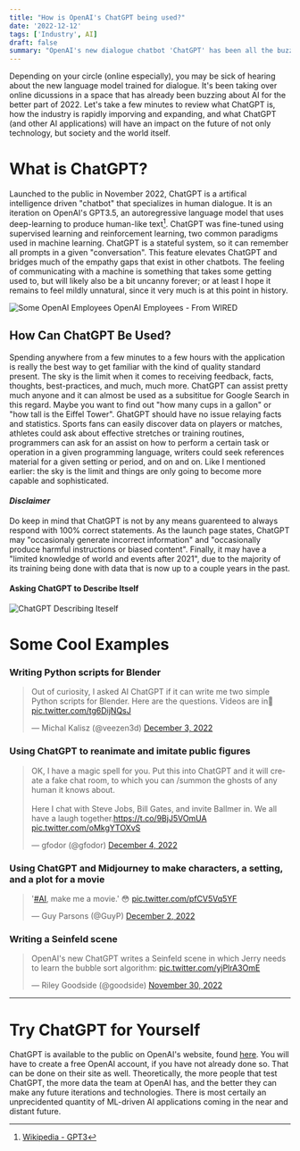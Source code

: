 ```yaml
---
title: "How is OpenAI's ChatGPT being used?"
date: '2022-12-12'
tags: ['Industry', AI]
draft: false
summary: "OpenAI's new dialogue chatbot 'ChatGPT' has been all the buzz this fall. What is it, and how are people using it? Is ChatGPT a revolution in how we humans communicate with computers?"
---
```


Depending on your circle (online especially), you may be sick of hearing about the new language model trained for dialogue. It's been taking over online dicussions in a space that has already been buzzing about AI for the better part of 2022. Let's take a few minutes to review what ChatGPT is, how the industry is rapidly imporving and expanding, and what ChatGPT (and other AI applications) will have an impact on the future of not only technology, but society and the world itself.  

# What is ChatGPT?
Launched to the public in November 2022, ChatGPT is a artifical intelligence driven "chatbot" that specializes in human dialogue. It is an iteration on OpenAI's GPT3.5, an autoregressive language model that uses deep-learning to produce human-like text[^1]. ChatGPT was fine-tuned using supervised learning and reinforcement learning, two common paradigms used in machine learning. ChatGPT is a stateful system, so it can remember all prompts in a given "conversation". This feature elevates ChatGPT and bridges much of the empathy gaps that exist in other chatbots. The feeling of communicating with a machine is something that takes some getting used to, but will likely also be a bit uncanny forever; or at least I hope it remains to feel mildly unnatural, since it very much is at this point in history. 

![Some OpenAI Employees](https://media.wired.com/photos/5c86fb848baac417291da6cb/4:3/w_1884,h_1413,c_limit/Open_AI_Founders-064-Edit-2.jpg)
<span className="caption">OpenAI Employees - From WIRED</span>

## How Can ChatGPT Be Used?
Spending anywhere from a few minutes to a few hours with the application is really the best way to get familiar with the kind of quality standard present. The sky is the limit when it comes to receiving feedback, facts, thoughts, best-practices, and much, much more. ChatGPT can assist pretty much anyone and it can almost be used as a subsititue for Google Search in this regard. Maybe you want to find out "how many cups in a gallon" or "how tall is the Eiffel Tower". GhatGPT should have no issue relaying facts and statistics. Sports fans can easily discover data on players or matches, athletes could ask about effective stretches or training routines, programmers can ask for an assist on how to perform a certain task or operation in a given programming language, writers could seek references material for a given setting or period, and on and on. Like I mentioned earlier: the sky is the limit and things are only going to become more capable and sophisticated. 

#### *Disclaimer*
Do keep in mind that ChatGPT is not by any means guarenteed to always respond with 100% correct statements. As the launch page states, ChatGPT may "occasionaly generate incorrect information" and "occasionally produce harmful instructions or biased content". Finally, it may have a "limited knowledge of world and events after 2021", due to the majority of its training being done with data that is now up to a couple years in the past. 

#### Asking ChatGPT to Describe Itself
![ChatGPT Describing Iteself](http://drive.google.com/uc?export=view&id=1lqhsFpOX0z0IQu5KnN3gfv3E7QkzRANd)

# Some Cool Examples

### Writing Python scripts for Blender
<blockquote class="twitter-tweet"><p lang="en" dir="ltr">Out of curiosity, I asked AI ChatGPT if it can write me two simple Python scripts for Blender. Here are the questions. Videos are in🧵 <a href="https://t.co/tg6DijNQsJ">pic.twitter.com/tg6DijNQsJ</a></p>&mdash; Michal Kalisz (@veezen3d) <a href="https://twitter.com/veezen3d/status/1599104877925654528?ref_src=twsrc%5Etfw">December 3, 2022</a></blockquote> <script async src="https://platform.twitter.com/widgets.js" charset="utf-8"></script>

### Using ChatGPT to reanimate and imitate public figures
<blockquote class="twitter-tweet">
    <p lang="en" dir="ltr">OK, I have a magic spell for you. Put this into ChatGPT and it will create a fake chat room, to which you can /summon the ghosts of any human it knows about.<br></br>Here I chat with Steve Jobs, Bill Gates, and invite Ballmer in. We all have a laugh together.<a href="https://t.co/9BjJ5VOmUA">https://t.co/9BjJ5VOmUA</a> <a href="https://t.co/oMkgYTOXvS">pic.twitter.com/oMkgYTOXvS</a>
    </p>&mdash; gfodor (@gfodor)
    <a href="https://twitter.com/gfodor/status/1599233429941686273?ref_src=twsrc%5Etfw">December 4, 2022</a>
</blockquote>
<script async src="https://platform.twitter.com/widgets.js" charset="utf-8"></script>

### Using ChatGPT and Midjourney to make characters, a setting, and a plot for a movie
<blockquote class="twitter-tweet"><p lang="en" dir="ltr">&#39;<a href="https://twitter.com/hashtag/AI?src=hash&amp;ref_src=twsrc%5Etfw">#AI</a>, make me a movie.&#39; 😳 <a href="https://t.co/pfCV5Vq5YF">pic.twitter.com/pfCV5Vq5YF</a></p>&mdash; Guy Parsons (@GuyP) <a href="https://twitter.com/GuyP/status/1598668947439685633?ref_src=twsrc%5Etfw">December 2, 2022</a></blockquote> <script async src="https://platform.twitter.com/widgets.js" charset="utf-8"></script>

### Writing a Seinfeld scene
<blockquote class="twitter-tweet"><p lang="en" dir="ltr">OpenAI&#39;s new ChatGPT writes a Seinfeld scene in which Jerry needs to learn the bubble sort algorithm: <a href="https://t.co/yjPlrA3OmE">pic.twitter.com/yjPlrA3OmE</a></p>&mdash; Riley Goodside (@goodside) <a href="https://twitter.com/goodside/status/1598077257498923010?ref_src=twsrc%5Etfw">November 30, 2022</a></blockquote> <script async src="https://platform.twitter.com/widgets.js" charset="utf-8"></script>


---------- 

# Try ChatGPT for Yourself
ChatGPT is available to the public on OpenAI's website, found [here](https://openai.com/blog/chatgpt/). You will have to create a free OpenAI account, if you have not already done so. That can be done on their site as well. Theoretically, the more people that test ChatGPT, the more data the team at OpenAI has, and the better they can make any future iterations and technologies. There is most certaily an unprecidented quantity of ML-driven AI applications coming in the near and distant future.

[^1]: [Wikipedia - GPT3](https://en.wikipedia.org/wiki/GPT-3)